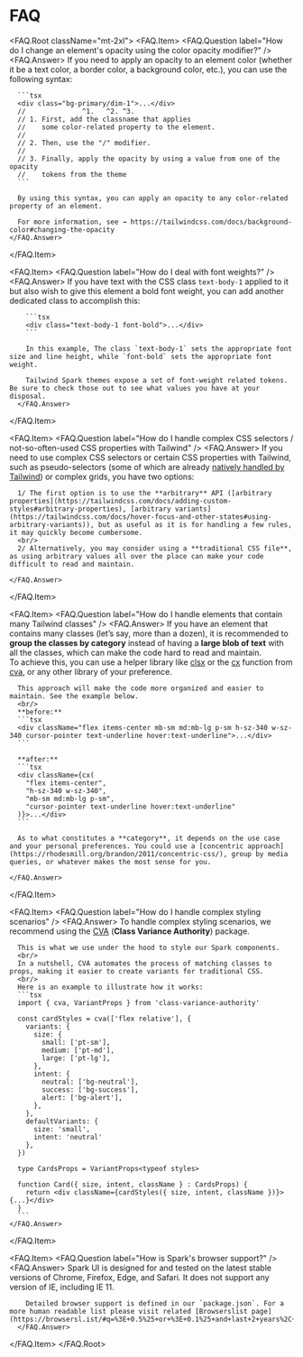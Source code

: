 
<Meta title="Using Spark/F.A.Q" />

# FAQ

<FAQ.Root className="mt-2xl">
  <FAQ.Item>
    <FAQ.Question label="How do I change an element's opacity using the color opacity modifier?" />
    <FAQ.Answer>
      If you need to apply an opacity to an element color (whether it be a text color, a border color,
      a background color, etc.), you can use the following syntax:
      
      ```tsx
      <div class="bg-primary/dim-1">...</div>
      //              ^1.   ^2. ^3.
      // 1. First, add the classname that applies
      //    some color-related property to the element.
      //
      // 2. Then, use the "/" modifier.
      //
      // 3. Finally, apply the opacity by using a value from one of the opacity
      //    tokens from the theme
      ```

      By using this syntax, you can apply an opacity to any color-related property of an element.

      For more information, see → https://tailwindcss.com/docs/background-color#changing-the-opacity
    </FAQ.Answer>

  </FAQ.Item>

  <FAQ.Item>
    <FAQ.Question
      label="How do I deal with font weights?"
    />
      <FAQ.Answer>
        If you have text with the CSS class `text-body-1` applied to it but also wish to give this element a bold font weight, you can add another dedicated class to accomplish this:

        ```tsx
        <div class="text-body-1 font-bold">...</div>
        ```

        In this example, The class `text-body-1` sets the appropriate font size and line height, while `font-bold` sets the appropriate font weight.

        Tailwind Spark themes expose a set of font-weight related tokens. Be sure to check those out to see what values you have at your disposal.
      </FAQ.Answer>

  </FAQ.Item>

  <FAQ.Item>
    <FAQ.Question
      label="How do I handle complex CSS selectors / not-so-often-used CSS properties with Tailwind"
    />
    <FAQ.Answer>
      If you need to use complex CSS selectors or certain CSS properties with Tailwind, such as pseudo-selectors (some of which are already [natively handled by Tailwind](https://tailwindcss.com/docs/hover-focus-and-other-states#first-last-odd-and-even)) or complex grids, you have two options:
      
      1/ The first option is to use the **arbitrary** API ([arbitrary properties](https://tailwindcss.com/docs/adding-custom-styles#arbitrary-properties), [arbitrary variants](https://tailwindcss.com/docs/hover-focus-and-other-states#using-arbitrary-variants)), but as useful as it is for handling a few rules, it may quickly become cumbersome.
      <br/>
      2/ Alternatively, you may consider using a **traditional CSS file**, as using arbitrary values all over the place can make your code difficult to read and maintain.

    </FAQ.Answer>

  </FAQ.Item>

  <FAQ.Item>
    <FAQ.Question
      label="How do I handle elements that contain many Tailwind classes"
    />
    <FAQ.Answer>
      If you have an element that contains many classes (let’s say, more than a dozen), it is recommended to **group the classes by category** instead of having a **large blob of text** with all the classes, which can make the code hard to read and maintain.
      <br/>
      To achieve this, you can use a helper library like [clsx](https://github.com/lukeed/clsx) or the [cx](https://cva.style/docs/api-reference#cx) function from [cva](https://cva.style/docs), or any other library of your preference.

      This approach will make the code more organized and easier to maintain. See the example below.
      <br/>
      **before:**
      ```tsx
      <div className="flex items-center mb-sm md:mb-lg p-sm h-sz-340 w-sz-340 cursor-pointer text-underline hover:text-underline">...</div>
      ```

      **after:**
      ```tsx
      <div className={cx(
        "flex items-center",
        "h-sz-340 w-sz-340",
        "mb-sm md:mb-lg p-sm",
        "cursor-pointer text-underline hover:text-underline"
      )}>...</div>
      ```

      As to what constitutes a **category**, it depends on the use case and your personal preferences. You could use a [concentric approach](https://rhodesmill.org/brandon/2011/concentric-css/), group by media queries, or whatever makes the most sense for you.

    </FAQ.Answer>

  </FAQ.Item>

  <FAQ.Item>
    <FAQ.Question
      label="How do I handle complex styling scenarios"
    />
    <FAQ.Answer>
      To handle complex styling scenarios, we recommend using the [CVA](https://cva.style/docs) (**Class Variance Authority**) package.

      This is what we use under the hood to style our Spark components.
      <br/>
      In a nutshell, CVA automates the process of matching classes to props, making it easier to create variants for traditional CSS.
      <br/>
      Here is an example to illustrate how it works:
      ```tsx
      import { cva, VariantProps } from 'class-variance-authority'

      const cardStyles = cva(['flex relative'], {
        variants: {
          size: {
            small: ['pt-sm'],
            medium: ['pt-md'],
            large: ['pt-lg'],
          },
          intent: {
            neutral: ['bg-neutral'],
            success: ['bg-success'],
            alert: ['bg-alert'],
          },
        },
        defaultVariants: {
          size: 'small',
          intent: 'neutral'
        },
      })

      type CardsProps = VariantProps<typeof styles>

      function Card({ size, intent, className } : CardsProps) {
        return <div className={cardStyles({ size, intent, className })}>{...}</div>
      }
      ```
    </FAQ.Answer>

  </FAQ.Item>

  <FAQ.Item>
    <FAQ.Question
      label="How is Spark's browser support?"
    />
      <FAQ.Answer>
        Spark UI is designed for and tested on the latest stable versions of Chrome, Firefox, Edge, and Safari. It does not support any version of IE, including IE 11.

        Detailed browser support is defined in our `package.json`. For a more human readable list please visit related [Browserslist page](https://browsersl.ist/#q=%3E+0.5%25+or+%3E+0.1%25+and+last+2+years%2C+not+dead%2C+not+Firefox+ESR%2C+not+and_qq+%3E+0%2C+not+and_uc+%3E+0%2C+not+and_ff+%3E0%0A).
      </FAQ.Answer>

  </FAQ.Item>
</FAQ.Root>
